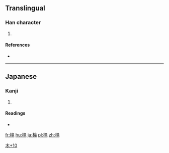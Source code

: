 ==Translingual==

===Han character===
{{Han char|rn=75|rad=木|as=10|sn=14|four=|canj=DYTU,XDYTU}}

# {{defn|Han|sort=木10}}

====References====
* {{Han ref|kx=0546.251|hdz=21268.101|uh=69DE|ud=27102}}

----

==Japanese==

===Kanji===
{{ja-kanji|grade=|rs=木10}}

# {{defn|lang=ja|sort=木10}}

====Readings====
* {{ja-readings|on=[[ろう]] (rō)|kun=[[おり]] (ori)}}

[[Category:Japanese-only CJKV Characters|木+10]]

[[fr:槞]]
[[hu:槞]]
[[ja:槞]]
[[pl:槞]]
[[zh:槞]]